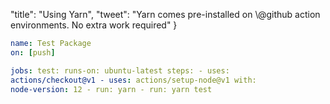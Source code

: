   "title": "Using Yarn",
  "tweet": "Yarn comes pre-installed on \\@github action environments. No extra work required"
}
        
```yaml
name: Test Package
on: [push]

jobs: test: runs-on: ubuntu-latest steps: - uses:
actions/checkout@v1 - uses: actions/setup-node@v1 with:
node-version: 12 - run: yarn - run: yarn test

```

```
